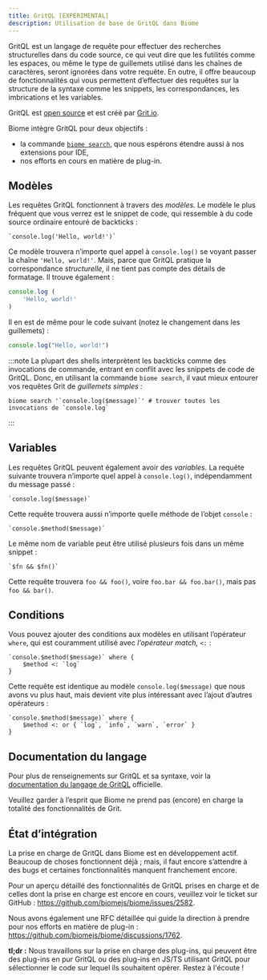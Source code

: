 ```yaml
---
title: GritQL [EXPÉRIMENTAL]
description: Utilisation de base de GritQL dans Biome
---
```


GritQL est un langage de requête pour effectuer des recherches structurelles dans du code source,
ce qui veut dire que les futilités comme les espaces, ou même le type de guillemets utilisé dans
les chaînes de caractères, seront ignorées dans votre requête. En outre, il offre beaucoup de
fonctionnalités qui vous permettent d’effectuer des requêtes sur la structure de la syntaxe comme les snippets, les correspondances,
les imbrications et les variables.

GritQL est [open source](https://github.com/getgrit/gritql/) et est créé par [Grit.io](https://grit.io/).

Biome intègre GritQL pour deux objectifs&nbsp;:

- la commande [`biome search`](/reference/cli/#biome-search), que nous espérons
  étendre aussi à nos extensions pour IDE,
- nos efforts en cours en matière de plug-in.

## Modèles

Les requêtes GritQL fonctionnent à travers des _modèles._ Le modèle le plus fréquent que vous verrez est
le snippet de code, qui ressemble à du code source ordinaire entouré de backticks&nbsp;:

```grit
`console.log('Hello, world!')`
```

Ce modèle trouvera n’importe quel appel à `console.log()` se voyant passer la chaîne
`'Hello, world!'`. Mais, parce que GritQL pratique la correspondance _structurelle,_ il ne
tient pas compte des détails de formatage. Il trouve également&nbsp;:

```js
console.log (
    'Hello, world!'
)
```

Il en est de même pour le code suivant (notez le changement dans les guillemets)&nbsp;:

```js
console.log("Hello, world!")
```

:::note
La plupart des shells interprètent les backticks comme des invocations de commande, entrant en conflit avec
les snippets de code de GritQL. Donc, en utilisant la commande `biome search`, il vaut mieux
entourer vos requêtes Grit de _guillemets simples&nbsp;:_

```shell
biome search '`console.log($message)`' # trouver toutes les invocations de `console.log`
```
:::

## Variables

Les requêtes GritQL peuvent également avoir des _variables._ La requête suivante trouvera n’importe quel appel à
`console.log()`, indépendamment du message passé&nbsp;:

```grit
`console.log($message)`
```

Cette requête trouvera aussi n’importe quelle méthode de l’objet `console`&nbsp;:

```grit
`console.$method($message)`
```

Le même nom de variable peut être utilisé plusieurs fois dans un même snippet&nbsp;:

```grit
`$fn && $fn()`
```

Cette requête trouvera `foo && foo()`, voire `foo.bar && foo.bar()`, mais pas
`foo && bar()`.

## Conditions

Vous pouvez ajouter des conditions aux modèles en utilisant l’opérateur `where`, qui est
couramment utilisé avec _l’opérateur match,_ `<:`&nbsp;:

```grit
`console.$method($message)` where {
    $method <: `log`
}
```

Cette requête est identique au modèle `console.log($message)` que nous avons vu plus haut,
mais devient vite plus intéressant avec l’ajout d’autres opérateurs&nbsp;:

```grit
`console.$method($message)` where {
    $method <: or { `log`, `info`, `warn`, `error` }
}
```

## Documentation du langage

Pour plus de renseignements sur GritQL et sa syntaxe, voir la
[documentation du langage de GritQL](https://docs.grit.io/language/overview) officielle.

Veuillez garder à l’esprit que Biome ne prend pas (encore) en charge la totalité des fonctionnalités de Grit.

## État d’intégration

La prise en charge de GritQL dans Biome est en développement actif. Beaucoup de choses fonctionnent déjà&nbsp;;
mais, il faut encore s’attendre à des bugs et certaines fonctionnalités manquent franchement encore.

Pour un aperçu détaillé des fonctionnalités de GritQL prises en charge et de celles
dont la prise en charge est encore en cours, veuillez voir le ticket sur GitHub&nbsp;:
https://github.com/biomejs/biome/issues/2582.

Nous avons également une RFC détaillée qui guide la direction à prendre pour nos efforts en matière de plug-in&nbsp;:
https://github.com/biomejs/biome/discussions/1762.

**tl;dr&nbsp;:** Nous travaillons sur la prise en charge des plug-ins, qui peuvent être des
plug-ins en pur GritQL ou des plug-ins en JS/TS utilisant GritQL pour sélectionner le code sur lequel ils souhaitent
opérer. Restez à l'écoute&nbsp;!
